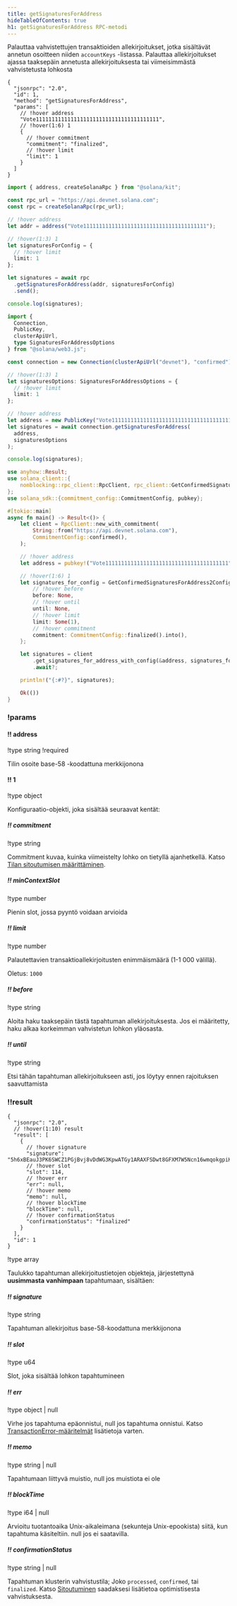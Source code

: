 ```yaml
---
title: getSignaturesForAddress
hideTableOfContents: true
h1: getSignaturesForAddress RPC-metodi
---
```


Palauttaa vahvistettujen transaktioiden allekirjoitukset, jotka sisältävät
annetun osoitteen niiden `accountKeys` -listassa. Palauttaa allekirjoitukset
ajassa taaksepäin annetusta allekirjoituksesta tai viimeisimmästä vahvistetusta
lohkosta

<APIMethod>

```jsonc !!request curl
{
  "jsonrpc": "2.0",
  "id": 1,
  "method": "getSignaturesForAddress",
  "params": [
    // !hover address
    "Vote111111111111111111111111111111111111111",
    // !hover(1:6) 1
    {
      // !hover commitment
      "commitment": "finalized",
      // !hover limit
      "limit": 1
    }
  ]
}
```

```ts !!request title="Kit"
import { address, createSolanaRpc } from "@solana/kit";

const rpc_url = "https://api.devnet.solana.com";
const rpc = createSolanaRpc(rpc_url);

// !hover address
let addr = address("Vote111111111111111111111111111111111111111");

// !hover(1:3) 1
let signaturesForConfig = {
  // !hover limit
  limit: 1
};

let signatures = await rpc
  .getSignaturesForAddress(addr, signaturesForConfig)
  .send();

console.log(signatures);
```

```ts !!request title="web3.js"
import {
  Connection,
  PublicKey,
  clusterApiUrl,
  type SignaturesForAddressOptions
} from "@solana/web3.js";

const connection = new Connection(clusterApiUrl("devnet"), "confirmed");

// !hover(1:3) 1
let signaturesOptions: SignaturesForAddressOptions = {
  // !hover limit
  limit: 1
};

// !hover address
let address = new PublicKey("Vote111111111111111111111111111111111111111");
let signatures = await connection.getSignaturesForAddress(
  address,
  signaturesOptions
);

console.log(signatures);
```

```rs !!request title="Rust"
use anyhow::Result;
use solana_client::{
    nonblocking::rpc_client::RpcClient, rpc_client::GetConfirmedSignaturesForAddress2Config,
};
use solana_sdk::{commitment_config::CommitmentConfig, pubkey};

#[tokio::main]
async fn main() -> Result<()> {
    let client = RpcClient::new_with_commitment(
        String::from("https://api.devnet.solana.com"),
        CommitmentConfig::confirmed(),
    );

    // !hover address
    let address = pubkey!("Vote111111111111111111111111111111111111111");

    // !hover(1:6) 1
    let signatures_for_config = GetConfirmedSignaturesForAddress2Config {
        // !hover before
        before: None,
        // !hover until
        until: None,
        // !hover limit
        limit: Some(1),
        // !hover commitment
        commitment: CommitmentConfig::finalized().into(),
    };

    let signatures = client
        .get_signatures_for_address_with_config(&address, signatures_for_config)
        .await?;

    println!("{:#?}", signatures);

    Ok(())
}
```

### !params

#### !! address

!type string !required

Tilin osoite base-58 -koodattuna merkkijonona

#### !! 1

!type object

Konfiguraatio-objekti, joka sisältää seuraavat kentät:

##### !! commitment

!type string

Commitment kuvaa, kuinka viimeistelty lohko on tietyllä ajanhetkellä. Katso
[Tilan sitoutumisen määrittäminen](/docs/rpc#configuring-state-commitment).

##### !! minContextSlot

!type number

Pienin slot, jossa pyyntö voidaan arvioida

##### !! limit

!type number

Palautettavien transaktioallekirjoitusten enimmäismäärä (1-1 000 välillä).

Oletus: `1000`

##### !! before

!type string

Aloita haku taaksepäin tästä tapahtuman allekirjoituksesta. Jos ei määritetty,
haku alkaa korkeimman vahvistetun lohkon yläosasta.

##### !! until

!type string

Etsi tähän tapahtuman allekirjoitukseen asti, jos löytyy ennen rajoituksen
saavuttamista

### !!result

```jsonc !response
{
  "jsonrpc": "2.0",
  // !hover(1:10) result
  "result": [
    {
      // !hover signature
      "signature": "5h6xBEauJ3PK6SWCZ1PGjBvj8vDdWG3KpwATGy1ARAXFSDwt8GFXM7W5Ncn16wmqokgpiKRLuS83KUxyZyv2sUYv",
      // !hover slot
      "slot": 114,
      // !hover err
      "err": null,
      // !hover memo
      "memo": null,
      // !hover blockTime
      "blockTime": null,
      // !hover confirmationStatus
      "confirmationStatus": "finalized"
    }
  ],
  "id": 1
}
```

!type array

Taulukko tapahtuman allekirjoitustietojen objekteja, järjestettynä
**uusimmasta** **vanhimpaan** tapahtumaan, sisältäen:

##### !! signature

!type string

Tapahtuman allekirjoitus base-58-koodattuna merkkijonona

##### !! slot

!type u64

Slot, joka sisältää lohkon tapahtumineen

##### !! err

!type object | null

Virhe jos tapahtuma epäonnistui, null jos tapahtuma onnistui. Katso
[TransactionError-määritelmät](https://github.com/solana-labs/solana/blob/c0c60386544ec9a9ec7119229f37386d9f070523/sdk/src/transaction/error.rs#L13)
lisätietoja varten.

##### !! memo

!type string | null

Tapahtumaan liittyvä muistio, null jos muistiota ei ole

##### !! blockTime

!type i64 | null

Arvioitu tuotantoaika Unix-aikaleimana (sekunteja Unix-epookista) siitä, kun
tapahtuma käsiteltiin. null jos ei saatavilla.

##### !! confirmationStatus

!type string | null

Tapahtuman klusterin vahvistustila; Joko `processed`, `confirmed`, tai
`finalized`. Katso [Sitoutuminen](/docs/rpc/#configuring-state-commitment)
saadaksesi lisätietoa optimistisesta vahvistuksesta.

</APIMethod>
